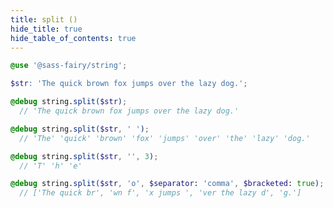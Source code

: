 ```yaml
---
title: split ()
hide_title: true
hide_table_of_contents: true
---
```


<DocPage fieldName="split" fieldType="function" spec={Spec} />

```scss
@use '@sass-fairy/string';

$str: 'The quick brown fox jumps over the lazy dog.';

@debug string.split($str);
  // 'The quick brown fox jumps over the lazy dog.'

@debug string.split($str, ' ');
  // 'The' 'quick' 'brown' 'fox' 'jumps' 'over' 'the' 'lazy' 'dog.'

@debug string.split($str, '', 3);
  // 'T' 'h' 'e'

@debug string.split($str, 'o', $separator: 'comma', $bracketed: true);
  // ['The quick br', 'wn f', 'x jumps ', 'ver the lazy d', 'g.']
```
